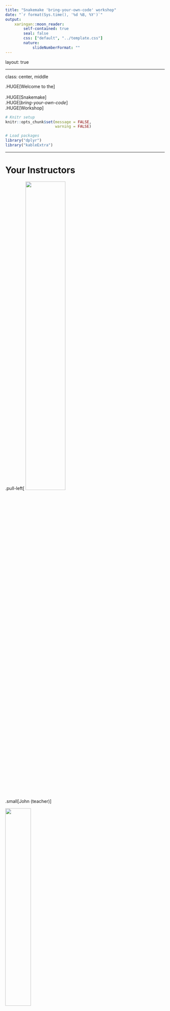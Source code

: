 ```yaml
---
title: "Snakemake 'bring-your-own-code' workshop"
date: "`r format(Sys.time(), '%d %B, %Y')`"
output:
    xaringan::moon_reader:
        self-contained: true
        seal: false
        css: ["default", "../template.css"]
        nature:
            slideNumberFormat: ""
---
```


layout: true
<div class="scilife-logo"></div>
<div class="nbis-logo"></div>

---

class: center, middle

.HUGE[Welcome to the]
<br>
<br>
.HUGE[Snakemake]
<br>
.HUGE[_bring-your-own-code_]
<br>
.HUGE[Workshop]

```r
# Knitr setup
knitr::opts_chunk$set(message = FALSE,
                      warning = FALSE)

# Load packages
library("dplyr")
library("kableExtra")
```

---

# Your Instructors

.pull-left[
<img src="john-sundh.jpg" width=50%/>
<br>
.small[John (teacher)]

<img src="per-unneberg.jpg" width=40%/>
<br>
.small[Per (teacher)]
]

.pull-right[
<img src="erik-fasterius.jpg" width=50%/>
<br>
.small[Erik (TA)]

<img src="verena-kutschera.jpg" width=50%/>
<br>
.small[Verena (teacher & organizer)]
]

---

# Zoom etiquette

* Please keep your .green[webcam] on, unless you have problems with your internet connection


* .green[Lectures]
    * Please stay muted
    * If you have a question, please use the raise-your-hand function (via "Participants")
    * We will share the lecture slides with you


* .green[Breakout rooms]
    * Feel free to stay unmuted, unless there is a lot of background noise

---

# Discussions forum

* Please use the .green[Discussions] on Canvas during the workshop for communication

.center[<img src="discussions.png"/>]

---

# Discussions forum

* We will post announcements and links to lecture slides in .green[General discussions]

* You can ask Snakemake questions to everyone in .green[Snakemake issues]

* Each group has their own discussion, too (.green[Group 1], .green[Group 2], .green[Group 3], .green[Group 4])

* If you are having problems with your zoom connection or other zoom-related issues, contact us via the .green[Zoom issues] discussion or via email (.green[edu.byoc-snakemake@nbis.se])

---

# Schedule

.center[<img src="day1.png", width=100%/>]

---

# Schedule

.center[<img src="day2.png", width=100%/>]

---

# Schedule

.center[<img src="day3.png", width=100%/>]

---

# Breakout room groups

Whenever we open the breakout rooms, please move yourselves into your group room (except for group 2 who stays with Verena in the main room)

.green[Group 1: Erik F.]
* Yueqing, Marti, Juanita, Nina

.green[Group 2: Verena]
* Nima, Andreas, Hao

.green[Group 3: John]
* Mohamed, Pol, Ymke, Dries

.green[Group 4: Per]
* Tom, Erik Z., Philipp, Hanna

---

# Breakout room feedback session (today)

* You will be in a .green[breakout room] with your group (incl. your instructor)

* Each of you .green[presents] their project to your group

* You have .green[30 minutes], incl. questions and feedback from your group

* This will hopefully help you to find a .green[starting point] to work on your project

.center[<img src="windows-p74ndnYWRY4-unsplash.jpg" width=50%/>]

---

# Breakout room coding sessions (days 2 and 3)

* You will be in a .green[breakout room] with your group (incl. your instructor)

* There, you will each .green[work individually] on your project

* You can .green[ask questions] whenever you need help

* Your instructor will try to help, but all participants are encouraged to .green[help each other]

.center[<img src="john-schnobrich-FlPc9_VocJ4-unsplash.jpg" width=50%/>]

---

# Feedback sessions (days 2 and 3)

* At the end of each day, after the coding sessions

* In the main zoom room

* Time to .green[discuss open questions] that were difficult to solve in the groups or any .green[interesting insights] about Snakemake

.center[<img src="cx-insight-YloghyfD7e8-unsplash.jpg" width=50%/>]

---

class: center, middle

.HUGE[Questions?]

---
